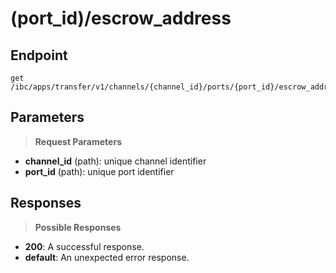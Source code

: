 # (port_id)/escrow_address

## Endpoint
```http
get /ibc/apps/transfer/v1/channels/{channel_id}/ports/{port_id}/escrow_address
```

## Parameters
> **Request Parameters**

- **channel_id** (path): unique channel identifier
- **port_id** (path): unique port identifier

## Responses
> **Possible Responses**

- **200**: A successful response.
- **default**: An unexpected error response.


